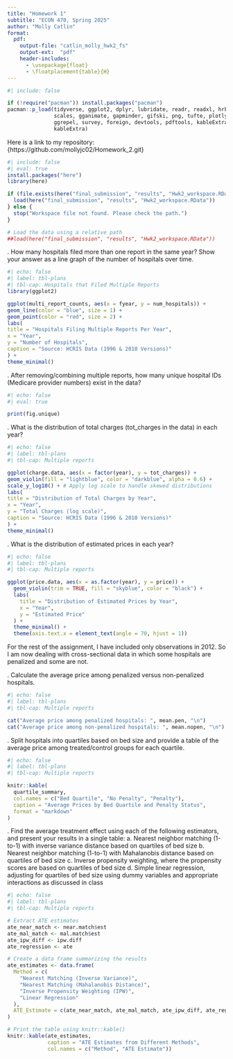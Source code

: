 ```yaml
---
title: "Homework 1"
subtitle: "ECON 470, Spring 2025"
author: "Molly Catlin"
format:
  pdf:
    output-file: "catlin_molly_hwk2_fs"
    output-ext:  "pdf"
    header-includes:
      - \usepackage{float}
      - \floatplacement{table}{H}
---
```


```r
#| include: false

if (!require("pacman")) install.packages("pacman")
pacman::p_load(tidyverse, ggplot2, dplyr, lubridate, readr, readxl, hrbrthemes, fixest,
               scales, gganimate, gapminder, gifski, png, tufte, plotly, OECD,
               ggrepel, survey, foreign, devtools, pdftools, kableExtra, modelsummary,
               kableExtra)
```

Here is a link to my repository: {https://github.com/mollyjc02/Homework_2.git}

\newpage 

```r
#| include: false
#| eval: true
install.packages("here")
library(here)

if (file.exists(here("final_submission", "results", "Hwk2_workspace.RData"))) {
  load(here("final_submission", "results", "Hwk2_workspace.RData"))
} else {
  stop("Workspace file not found. Please check the path.")
}

# Load the data using a relative path
##load(here("final_submission", "results", "Hwk2_workspace.RData"))
```


\noindent 1. How many hospitals filed more than one report in the same year? Show your answer as a line graph of the number of hospitals over time. 

```r
#| echo: false
#| label: tbl-plans
#| tbl-cap: Hospitals that Filed Multiple Reports
library(ggplot2)

ggplot(multi_report_counts, aes(x = fyear, y = num_hospitals)) +
geom_line(color = "blue", size = 1) +
geom_point(color = "red", size = 2) +
labs(
title = "Hospitals Filing Multiple Reports Per Year",
x = "Year",
y = "Number of Hospitals",
caption = "Source: HCRIS Data (1996 & 2010 Versions)"
) +
theme_minimal()
```


\noindent 2. After removing/combining multiple reports, how many unique hospital IDs (Medicare provider numbers) exist in the data?

```r
#| echo: false
#| eval: true

print(fig.unique)
```


\noindent 3. What is the distribution of total charges (tot_charges in the data) in each year?

```r
#| echo: false
#| label: tbl-plans
#| tbl-cap: Multiple reports

ggplot(charge.data, aes(x = factor(year), y = tot_charges)) +
geom_violin(fill = "lightblue", color = "darkblue", alpha = 0.6) +
scale_y_log10() + # Apply log scale to handle skewed distributions
labs(
title = "Distribution of Total Charges by Year",
x = "Year",
y = "Total Charges (log scale)",
caption = "Source: HCRIS Data (1996 & 2010 Versions)"
) +
theme_minimal()
```


\noindent 4. What is the distribution of estimated prices in each year?

```r
#| echo: false
#| label: tbl-plans
#| tbl-cap: Multiple reports

ggplot(price.data, aes(x = as.factor(year), y = price)) +
  geom_violin(trim = TRUE, fill = "skyblue", color = "black") +
  labs(
    title = "Distribution of Estimated Prices by Year",
    x = "Year",
    y = "Estimated Price"
  ) +
  theme_minimal() +
  theme(axis.text.x = element_text(angle = 70, hjust = 1))
```


\newpage 

For the rest of the assignment, I have included only observations in 2012. So I am now dealing with cross-sectional data in which some hospitals are penalized and some are not.


\noindent 5. Calculate the average price among penalized versus non-penalized hospitals.


```r
#| echo: false
#| label: tbl-plans
#| tbl-cap: Multiple reports

cat("Average price among penalized hospitals: ", mean.pen, "\n")
cat("Average price among non-penalized hospitals: ", mean.nopen, "\n")
```


\noindent 6. Split hospitals into quartiles based on bed size and provide a table of the average price among treated/control groups for each quartile.

```r
#| echo: false
#| label: tbl-plans
#| tbl-cap: Multiple reports

knitr::kable(
  quartile_summary,
  col.names = c("Bed Quartile", "No Penalty", "Penalty"),
  caption = "Average Prices by Bed Quartile and Penalty Status",
  format = "markdown"
)
```


\noindent 7. Find the average treatment effect using each of the following estimators, and present your results in a single table:
a. Nearest neighbor matching (1-to-1) with inverse variance distance based on quartiles of bed size
b. Nearest neighbor matching (1-to-1) with Mahalanobis distance based on quartiles of bed size
c. Inverse propensity weighting, where the propensity scores are based on quartiles of bed size
d. Simple linear regression, adjusting for quartiles of bed size using dummy variables and appropriate interactions as discussed in class

```r
#| echo: false
#| label: tbl-plans
#| tbl-cap: Multiple reports

# Extract ATE estimates
ate_near_match <- near.match$est
ate_mal_match <- mal.match$est
ate_ipw_diff <- ipw.diff
ate_regression <- ate

# Create a data frame summarizing the results
ate_estimates <- data.frame(
  Method = c(
    "Nearest Matching (Inverse Variance)",
    "Nearest Matching (Mahalanobis Distance)",
    "Inverse Propensity Weighting (IPW)",
    "Linear Regression"
  ),
  ATE_Estimate = c(ate_near_match, ate_mal_match, ate_ipw_diff, ate_regression)
)

# Print the table using knitr::kable()
knitr::kable(ate_estimates, 
             caption = "ATE Estimates from Different Methods", 
             col.names = c("Method", "ATE Estimate"))
```